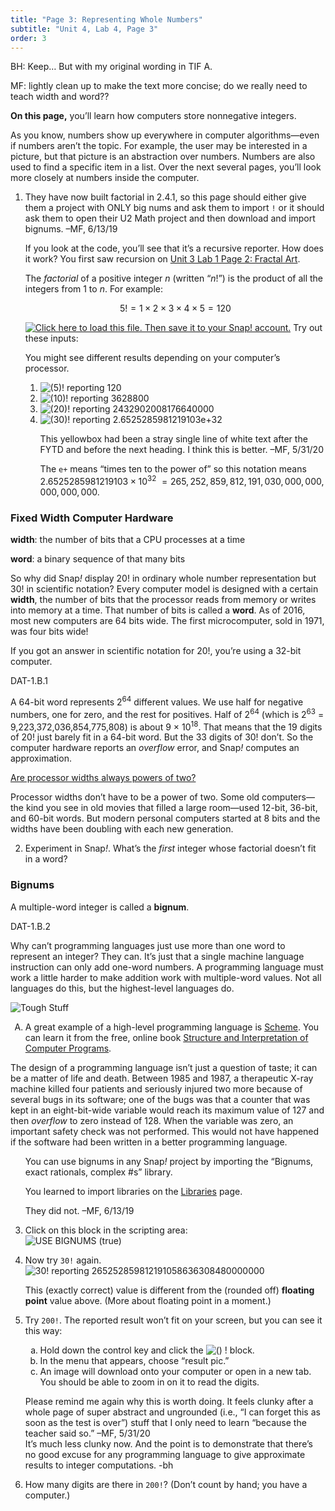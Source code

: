 ```yaml
---
title: "Page 3: Representing Whole Numbers"
subtitle: "Unit 4, Lab 4, Page 3"
order: 3
---
```


::: todo
<p>BH: Keep... But with my original wording in TIF A.</p>

<p>MF: lightly clean up to make the text more concise; do we really need
to teach width and word??</p>
:::

::: learn
<p><strong>On this page,</strong> you'll learn how computers store
nonnegative integers.</p>
:::

<p>As you know, numbers show up everywhere in computer algorithms---even
if numbers aren't the topic. For example, the user may be interested in
a picture, but that picture is an abstraction over numbers. Numbers are
also used to find a specific item in a list. Over the next several
pages, you'll look more closely at numbers inside the computer.</p>

::: {#first .forYouToDo}
<ol>

<li>

::: todo
They have now built factorial in 2.4.1, so this page should either give
them a project with ONLY big nums and ask them to import <code>!</code>
or it should ask them to open their U2 Math project and then download
and import bignums. --MF, 6/13/19
:::

::: sidenote
If you look at the code, you'll see that it's a recursive reporter. How
does it work? You first saw recursion on
<a href="/unit-3/lab-1/2-fractal-art.html" title="Unit 3 Lab 1 Page 2: Fractal Art">Unit
3 Lab 1 Page 2: Fractal Art</a>.
:::

<strong></strong> The <em>factorial</em> of a positive integer $n$ (written "$n!$") is the product of all the integers from 1
to $n$. For example:

$$5! = 1 \times 2 \times 3 \times 4 \times 5 = 120$$

<a class="run" href="/prog/4-internet/U4L4-BigNumbers.xml" target="_blank"><img src="/img/icons/load-save.png" title="Click here to load this file. Then save it to your Snap! account." alt="Click here to load this file. Then save it to your Snap! account." class="inline"/></a>
Try out these inputs:<br />

::: sidenote
You might see different results depending on your computer's processor.
:::

<ol>

<li><img src="/img/4-internet/bang5.png" title="(5)! reporting 120" alt="(5)! reporting 120"/></li>

<li><img src="/img/4-internet/bang10.png" title="(10)! reporting 3628800" alt="(10)! reporting 3628800"/></li>

<li><img src="/img/4-internet/bang20.png" title="(20)! reporting 2432902008176640000" alt="(20)! reporting 2432902008176640000"/></li>

<li><img src="/img/4-internet/bang30.png" title="(30)! reporting 2.6525285981219103e+32" alt="(30)! reporting 2.6525285981219103e+32"/></li>

::: todo
This yellowbox had been a stray single line of white text after the FYTD
and before the next heading. I think this is better. --MF, 5/31/20
:::

::: endnote
The `e+` means "times ten to the power of" so this notation means
$2.6525285981219103 \times 10^{32}$ 
$= 265,252,859,812,191,030,000,000,000,000,000$.
:::

</ol>

</li>

</ol>
:::

<h3>Fixed Width Computer Hardware</h3>

::: vocabBig
<p><strong>width</strong>: the number of bits that a CPU processes at a
time</p>

<p><strong>word</strong>: a binary sequence of that many bits</p>
:::

<p>So why did Snap<em>!</em> display 20! in ordinary whole number
representation but 30! in scientific notation? Every computer model is
designed with a certain<strong> width</strong>, the number of bits that
the processor reads from memory or writes into memory at a time. That
number of bits is called a <strong>word</strong>. As of 2016, most new
computers are 64 bits wide. The first microcomputer, sold in 1971, was
four bits wide!</p>

::: endnote
If you got an answer in scientific notation for 20!, you're using a
32-bit computer.
:::

::: ap-standard
DAT-1.B.1
:::

<p>A 64-bit word represents 2<sup>64</sup> different values. We use half
for negative numbers, one for zero, and the rest for positives. Half of
2<sup>64</sup> (which is 2<sup>63</sup> = 9,223,372,036,854,775,808) is
about 9 × 10<sup>18</sup>. That means that the 19 digits of 20! just
barely fit in a 64-bit word. But the 33 digits of 30! don't. So the
computer hardware reports an <em>overflow</em> error, and Snap<em>!</em>
computes an approximation.</p>

::: endnote
<a href="#hint-power-2" data-bs-toggle="collapse" title="Are processor widths always powers of two?">Are
processor widths always powers of two?</a>

::: {#hint-power-2 .collapse}
Processor widths don't have to be a power of two. Some old
computers---the kind you see in old movies that filled a large
room---used 12-bit, 36-bit, and 60-bit words. But modern personal
computers started at 8 bits and the widths have been doubling with each
new generation.
:::
:::

::: forYouToDo
<ol start="2">

<li>Experiment in Snap<em>!</em>. What's the <em>first</em> integer
whose factorial doesn't fit in a word?</li>

</ol>
:::

<h3>Bignums</h3>

::: sidenote
A multiple-word integer is called a <strong>bignum</strong>.
:::

::: ap-standard
DAT-1.B.2
:::

<p>Why can't programming languages just use more than one word to
represent an integer? They can. It's just that a single machine language
instruction can only add one-word numbers. A programming language must
work a little harder to make addition work with multiple-word values.
Not all languages do this, but the highest-level languages do.</p>

::: takeItFurther
<img src="/img/icons/tough-stuff-mini.png" title="Tough Stuff" alt="Tough Stuff" class="float-end"/>

<ol type="A">

<li>A great example of a high-level programming language is
<a href="http://groups.csail.mit.edu/mac/projects/scheme/index.html" title="MIT: Scheme" target="_blank">Scheme</a>.
You can learn it from the free, online book
<a href="https://mitpress.mit.edu/sites/default/files/sicp/full-text/book/book.html" title="Structure and Interpretation of Computer Programs" target="_blank">Structure
and Interpretation of Computer Programs</a>.</li>

</ol>
:::

::: takeNote
The design of a programming language isn't just a question of taste; it
can be a matter of life and death. Between 1985 and 1987, a therapeutic
X-ray machine killed four patients and seriously injured two more
because of several bugs in its software; one of the bugs was that a
counter that was kept in an eight-bit-wide variable would reach its
maximum value of 127 and then <em>overflow</em> to zero instead of 128.
When the variable was zero, an important safety check was not performed.
This would not have happened if the software had been written in a
better programming language.
:::

::: forYouToDo
<ol start="3">

::: sidenoteBig
You can use bignums in any Snap<em>!</em> project by importing the
"Bignums, exact rationals, complex #s" library.

::: todo
<p>You learned to import libraries on the
<a href="/unit-6/lab-1/04-software-libraries.html" title="The Software Domain: Libraries">Libraries</a>
page.</p>

They did not. --MF, 6/13/19
:::
:::

<li>Click on this block in the scripting area:<br />
<img src="/img/4-internet/bignums-true.png" title="USE BIGNUMS (true)" alt="USE BIGNUMS (true)" class="ms-4"/></li>

<li>

Now try <code>30!</code> again.<br />
<img src="/img/4-internet/bang30-bignum.png" title="30! reporting 265252859812191058636308480000000" alt="30! reporting 265252859812191058636308480000000" class="ms-4"/>

::: endnote
This (exactly correct) value is different from the (rounded off)
<strong>floating point</strong> value above. (More about floating point
in a moment.)
:::

</li>

<li>

Try <code>200!</code>. The reported result won't fit on your screen, but
you can see it this way:

<ol type="a">

<li>Hold down the control key and click the
<img src="/img/4-internet/200-factorial.png" title="() !" alt="() !" class="inline"/>
block.</li>

<li>In the menu that appears, choose "result pic."</li>

<li>An image will download onto your computer or open in a new tab. You
should be able to zoom in on it to read the digits.</li>

</ol>

::: todo
Please remind me again why this is worth doing. It feels clunky after a
whole page of super abstract and ungrounded (i.e., "I can forget this as
soon as the test is over") stuff that I only need to learn "because the
teacher said so." --MF, 5/31/20<br />It's much less clunky now. And the
point is to demonstrate that there's no good excuse for any programming
language to give approximate results to integer computations. -bh
:::

</li>

<li>How many digits are there in <code>200!</code>? (Don't count by
hand; you have a computer.)</li>

</ol>
:::
